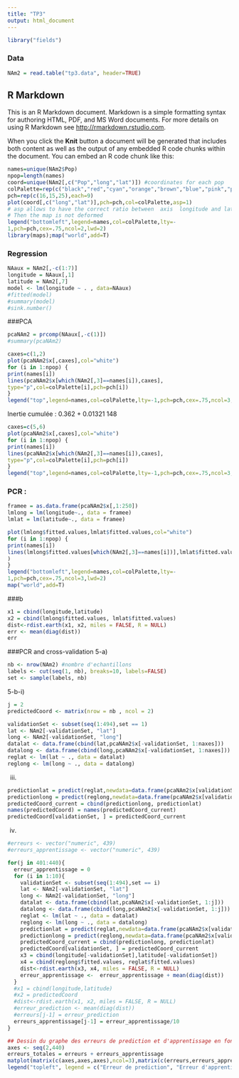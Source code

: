 ```yaml
---
title: "TP3"
output: html_document
---
```


```r
library("fields")
```

### Data
```r
NAm2 = read.table("tp3.data", header=TRUE)
```

## R Markdown

This is an R Markdown document. Markdown is a simple formatting syntax for authoring HTML, PDF, and MS Word documents. For more details on using R Markdown see <http://rmarkdown.rstudio.com>.

When you click the **Knit** button a document will be generated that includes both content as well as the output of any embedded R code chunks within the document. You can embed an R code chunk like this:

```r
names=unique(NAm2$Pop)
npop=length(names)
coord=unique(NAm2[,c("Pop","long","lat")]) #coordinates for each pop
colPalette=rep(c("black","red","cyan","orange","brown","blue","pink","purple","darkgreen"),3)
pch=rep(c(16,15,25),each=9)
plot(coord[,c("long","lat")],pch=pch,col=colPalette,asp=1)
# asp allows to have the correct ratio between  axis  longitude and latitude
# Then the map is not deformed  
legend("bottomleft",legend=names,col=colPalette,lty=-
1,pch=pch,cex=.75,ncol=2,lwd=2)
library(maps);map("world",add=T)
```


### Regression
```r
NAaux = NAm2[,-c(1:7)]
longitude = NAaux[,1]
latitude = NAm2[,7]
model <- lm(longitude ~ . , data=NAaux)
#fitted(model)
#summary(model)
#sink.number()
```
###PCA
```r
pcaNAm2 = prcomp(NAaux[,-c(1)])
#summary(pcaNAm2)

```
```r
caxes=c(1,2)
plot(pcaNAm2$x[,caxes],col="white")
for (i in 1:npop) {
print(names[i])
lines(pcaNAm2$x[which(NAm2[,3]==names[i]),caxes], 
type="p",col=colPalette[i],pch=pch[i])
}
legend("top",legend=names,col=colPalette,lty=-1,pch=pch,cex=.75,ncol=3,lwd=2)
```
Inertie cumulée :  0.362 + 0.01321
148
```r
caxes=c(5,6)
plot(pcaNAm2$x[,caxes],col="white")
for (i in 1:npop) {
print(names[i])
lines(pcaNAm2$x[which(NAm2[,3]==names[i]),caxes], 
type="p",col=colPalette[i],pch=pch[i])
}
legend("top",legend=names,col=colPalette,lty=-1,pch=pch,cex=.75,ncol=3,lwd=2)
```
### PCR :
```r
framee = as.data.frame(pcaNAm2$x[,1:250])
lmlong = lm(longitude~., data = framee)
lmlat = lm(latitude~., data = framee)
```

```r
plot(lmlong$fitted.values,lmlat$fitted.values,col="white")
for (i in 1:npop) {
print(names[i])
lines(lmlong$fitted.values[which(NAm2[,3]==names[i])],lmlat$fitted.values[which(NAm2[,3]==names[i])],type="p",col=colPalette[i],pch=pch[i]
)
}
legend("bottomleft",legend=names,col=colPalette,lty=-
1,pch=pch,cex=.75,ncol=3,lwd=2)
map("world",add=T)
```
###b
```r
x1 = cbind(longitude,latitude)
x2 = cbind(lmlong$fitted.values, lmlat$fitted.values)
dist<-rdist.earth(x1, x2, miles = FALSE, R = NULL)
err <- mean(diag(dist))
err
```

###PCR and cross-validation
5-a)
```r
nb <- nrow(NAm2) #nombre d'echantillons
labels <- cut(seq(1, nb), breaks=10, labels=FALSE)
set <- sample(labels, nb)
```

5-b-i)
```r
j = 2
predictedCoord <- matrix(nrow = nb , ncol = 2)
```

```r
validationSet <- subset(seq(1:494),set == 1)
lat <- NAm2[-validationSet, "lat"]
long <- NAm2[-validationSet, "long"]
datalat <- data.frame(cbind(lat,pcaNAm2$x[-validationSet, 1:naxes]))
datalong <- data.frame(cbind(long,pcaNAm2$x[-validationSet, 1:naxes]))
reglat <- lm(lat ~ ., data = datalat)
reglong <- lm(long ~ ., data = datalong)

```
iii)
```r
predictionlat = predict(reglat,newdata=data.frame(pcaNAm2$x[validationSet, 1:naxes]) )
predictionlong = predict(reglong,newdata=data.frame(pcaNAm2$x[validationSet, 1:naxes]) )
predictedCoord_current = cbind(predictionlong, predictionlat)
names(predictedCoord) = names(predictedCoord_current)
predictedCoord[validationSet, ] = predictedCoord_current
```
iv)
```r
#erreurs <- vector("numeric", 439)
#erreurs_apprentissage <- vector("numeric", 439)

for(j in 401:440){
  erreur_apprentissage = 0
  for (i in 1:10){
    validationSet <- subset(seq(1:494),set == i)
    lat <- NAm2[-validationSet, "lat"]
    long <- NAm2[-validationSet, "long"]
    datalat <- data.frame(cbind(lat,pcaNAm2$x[-validationSet, 1:j]))
    datalong <- data.frame(cbind(long,pcaNAm2$x[-validationSet, 1:j]))
    reglat <- lm(lat ~ ., data = datalat)
    reglong <- lm(long ~ ., data = datalong)
    predictionlat = predict(reglat,newdata=data.frame(pcaNAm2$x[validationSet, 1:j]) )
    predictionlong = predict(reglong,newdata=data.frame(pcaNAm2$x[validationSet, 1:j]) )
    predictedCoord_current = cbind(predictionlong, predictionlat)
    predictedCoord[validationSet, ] = predictedCoord_current
    x3 = cbind(longitude[-validationSet],latitude[-validationSet])
    x4 = cbind(reglong$fitted.values, reglat$fitted.values)
    dist<-rdist.earth(x3, x4, miles = FALSE, R = NULL)
    erreur_apprentissage <-  erreur_apprentissage + mean(diag(dist))
  }
  #x1 = cbind(longitude,latitude)
  #x2 = predictedCoord
  #dist<-rdist.earth(x1, x2, miles = FALSE, R = NULL)
  #erreur_prediction <- mean(diag(dist))
  #erreurs[j-1] = erreur_prediction
  erreurs_apprentissage[j-1] = erreur_apprentissage/10
}  
```

```r
## Dessin du graphe des erreurs de prediction et d'apprentissage en fonction du nombre de composantes principales utilisées
axes <- seq(2,440)
erreurs_totales = erreurs + erreurs_apprentissage
matplot(matrix(c(axes,axes,axes),ncol=3),matrix(c(erreurs,erreurs_apprentissage, erreurs_totales),ncol=3), col = c("blue", "red", "green"), xlab = "Nombre de composantes principales", ylab = "Erreurs en Km")
legend("topleft", legend = c("Erreur de prediction", "Erreur d'apprentissage", "Erreur totale"), col = c("blue", "red","green"))
```

